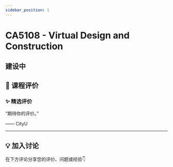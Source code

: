 ```yaml
---
sidebar_position: 1
---
```



# CA5108 - Virtual Design and Construction

## 建设中

## **💬 课程评价**

### ✨ **精选评价**
<div className={commentStyles.commentBox}>
    <p className={commentStyles.commentText}>
        “期待你的评价。”
    </p>
    <p className={commentStyles.commentAuthor}>—— CityU</p>
</div>

---

## **💡 加入讨论**

在下方评论分享您的评价、问题或经验👇
<Utterances />
